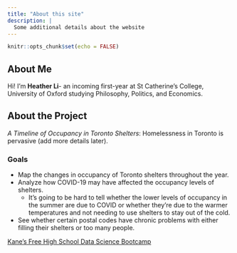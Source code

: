 ```yaml
---
title: "About this site"
description: |
  Some additional details about the website
---
```


```r
knitr::opts_chunk$set(echo = FALSE)
```

## About Me
Hi! I'm **Heather Li**- an incoming first-year at St Catherine's College, University of Oxford studying Philosophy, Politics, and Economics.

## About the Project
*A Timeline of Occupancy in Toronto Shelters*: Homelessness in Toronto is pervasive (add more details later).

### Goals
* Map the changes in occupancy of Toronto shelters throughout the year.
* Analyze how COVID-19 may have affected the occupancy levels of shelters.
  + It's going to be hard to tell whether the lower levels of occupancy in the summer are due to COVID or whether they're due to the warmer temperatures and not needing to use shelters to stay out of the cold.
* See whether certain postal codes have chronic problems with either filling their shelters or too many people.

[Kane's Free High School Data Science Bootcamp](https://bootcamp.davidkane.info/)